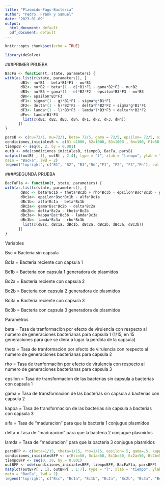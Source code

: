 ---
title: "Plasmido-Fago-Bacteria"
author: "Pedro, Frank y Samuel"
date: "2023-01-09"
output:
  html_document: default
  pdf_document: default
---

```{r setup, include=FALSE}
knitr::opts_chunk$set(echo = TRUE)
```


```{r}
library(deSolve)
```

###PRIMER PRUEBA


```{r}
BacFa <- function(t, state, parameters) {
with(as.list(c(state, parameters)), { 
       dB1<- nu*B1 - beta*B1*F1 - mu*B1
       dB2<- nu*B2 + beta*(1 - d)*B1*F1 - gama*B2*F2 - mu*B2
       dB3<- nu*B3 + gama*(1 - e)*B2*F2 - epsilon*B3*F3 - mu*B3
       dBn<- epsilon*B3*F3
       dF1<- sigma*(1 - g)*B1*F1 - sigma*g*B1*F1
       dF2<- delta*(1 - h)*B2*F2 - delta*h*B2*F2 + sigma*g*B1*F1
       dF3<- lamda*(1 - l)*B3*F3 - lamda*l*B3*F3 + delta*h*B2*F2
       dFn<- lamda*B3*F3
        list(c(dB1, dB2, dB3, dBn, dF1, dF2, dF3, dFn))
      })
}
```

```{r}
parsB <- c(nu=72/1, mu=72/1, beta= 72/5, gama = 72/5, epsilon= 72/5, sigma=72/5, delta= 72/5, lamda= 72/5, d=.05, e=.05, g=.05, h=.05, l=.05)  
condiciones_inicialesB <- c(B1 =1000, B2=1000, B3=1000 , Bn=100, F1=50 , F2=50 , F3=50 , Fn=10 )
tiempoB <- seq(0, 2, by = 0.001)
outB <- ode(condiciones_inicialesB, tiempoB, BacFa, parsB) 
matplot(outB[ , 1], outB[ , 2:4], type = "l", xlab = "tiempo", ylab = "Población",
main = "BacFa", lwd = 2)
legend("topright", c("B1", "B2", "B3","Bn","F1", "F2", "F3","Fn"), col = 1:3,lty=1:3,cex=0.5)
```



####SEGUNDA PRUEBA

```{r}
BacFaPla <- function(t, state, parameters) {
with(as.list(c(state, parameters)), { 
       dBsc <- beta*Bc1b + theta*Bc2b + rho*Bc3b - epsilon*Bsc*Bc1b - gama*Bsc*Bc2b - kappa*Bsc*Bc3b
       dBc1a<- epsilon*Bsc*Bc1b - alfa*Bc1a
       dBc1b<- alfa*Bc1a - beta*Bc1b
       dBc2a<- gama*Bsc*Bc2b - delta*Bc2a
       dBc2b<- delta*Bc2a - theta*Bc2b
       dBc3a<- kappa*Bsc*Bc3b - lamda*Bc3a
       dBc3b<- lamda*Bc3a - rho*Bc3b
        list(c(dBsc, dBc1a, dBc1b, dBc2a, dBc2b, dBc3a, dBc3b))
      })
}
```

Variables

Bsc = Bacteria sin capsula

Bc1a = Bacteria reciente con capsula 1 

Bc1b = Bacteria con capsula 1 generadora de plasmidos

Bc2a = Bacteria reciente con capsula 2

Bc2b = Bacteria con capsula 2 generadora de plasmidos

Bc3a = Bacteria reciente con capsula 3 

Bc3b = Bacteria con capsula 3 generadora de plasmidos


Parametros

beta = Tasa de tranformaciòn por efecto de virulencia con respecto al numero de generaciones bacterianas para capsula 1 (1/15, en 15 generaciones para que se diera a lugar la perdida de la capsula)

theta = Tasa de tranformaciòn por efecto de virulencia con respecto al numero de generaciones bacterianas para capsula 2

rho = Tasa de tranformaciòn por efecto de virulencia con respecto al numero de generaciones bacterianas para capsula 3

epsilon = Tasa de transformacion de las bacterias sin capsula a bacterias con capsula 1

gama = Tasa de transformacion de las bacterias sin capsula a bacterias con capsula 2

kappa = Tasa de transformacion de las bacterias sin capsula a bacterias con capsula 3

alfa = Tasa de "maduracion" para que la bacteria 1 conjugue plasmidos

delta = Tasa de "maduracion" para que la bacteria 2 conjugue plasmidos

lamda = Tasa de "maduracion" para que la bacteria 3 conjugue plasmidos

```{r}
parsBFP <- c(beta=1/15, theta=1/15, rho=1/15, epsilon=.5, gama=.5, kappa=.5, alfa=1/4, delta=1/4, lamda=1/4)  
condiciones_inicialesBFP <- c(Bsc=50, Bc1a=50, Bc1b=50, Bc2a=50, Bc2b=50, Bc3a=50, Bc3b=50 )
tiempoBFP <- seq(0, 30, by = 0.001)
outBFP <- ode(condiciones_inicialesBFP, tiempoBFP, BacFaPla, parsBFP) 
matplot(outBFP[ , 1], outBFP[ , 1:7], type = "l", xlab = "tiempo", ylab = "Población",
main = "BacFa", lwd = 2)
legend("topright", c("Bsc", "Bc1a", "Bc1b", "Bc2a", "Bc2b", "Bc3a", "Bc3b"), col = 1:3,lty=1:3,cex=0.5)
```
